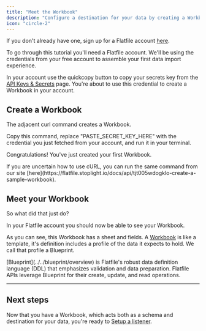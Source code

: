 ```yaml
---
title: "Meet the Workbook"
description: "Configure a destination for your data by creating a Workbook"
icon: "circle-2"
---
```


If you don't already have one, sign up for a Flatfile account [here](https://platform.flatfile.com/account/sign-up).

<Note>
  To go through this tutorial you'll need a Flatfile account. We'll be using the
  credentials from your free account to assemble your first data import
  experience.
</Note>

In your account use the quickcopy button to copy your secrets key from the [API Keys & Secrets](https://platform.flatfile.com/dashboard/keys-and-secrets) page. You're about to use this credential to create a Workbook in your account.

## Create a Workbook

The adjacent curl command creates a Workbook.

Copy this command, replace "PASTE_SECRET_KEY_HERE" with the credential you just fetched from your account, and run it in your terminal.

Congratulations! You've just created your first Workbook.

<Info>
  If you are uncertain how to use cURL, you can run the same command from our
  site
  [here](https://flatfile.stoplight.io/docs/api/tjt005wdogklo-create-a-sample-workbook).
</Info>

## Meet your Workbook

So what did that just do?

In your Flatfile account you should now be able to see your Workbook.

As you can see, this Workbook has a sheet and fields. A <Tooltip tip="Analogous to a database...">[Workbook](https://flatfileinc.mintlify.dev/docs/orchestration/workbooks)</Tooltip> is like a template, it's definition includes a profile of the data it expects to hold. We call that profile a Blueprint.

<Note>
  [Blueprint](../../blueprint/overview) is Flatfile's robust data definition
  language (DDL) that emphasizes validation and data preparation. Flatfile APIs
  leverage Blueprint for their create, update, and read operations.
</Note>

---

## Next steps

Now that you have a Workbook, which acts both as a schema and destination for your data, you're ready to [Setup a listener](../custom/meet-the-listener).
